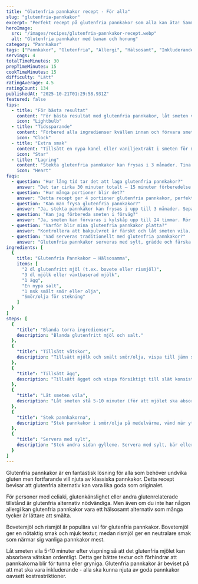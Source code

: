 ```yaml
---
title: "Glutenfria pannkakor recept - För alla"
slug: "glutenfria-pannkakor"
excerpt: "Perfekt recept på glutenfria pannkakor som alla kan äta! Samma goda smak och konsistens som vanliga pannkakor, men helt glutenfria."
heroImage:
  src: "/images/recipes/glutenfria-pannkakor-recept.webp"
  alt: "Glutenfria pannkakor med banan och honung"
category: "Pannkakor"
tags: ["Pannkakor", "Glutenfria", "Allergi", "Hälsosamt", "Inkluderande"]
servings: 4
totalTimeMinutes: 30
prepTimeMinutes: 15
cookTimeMinutes: 15
difficulty: "Lätt"
ratingAverage: 4.5
ratingCount: 134
publishedAt: "2025-10-21T01:29:58.931Z"
featured: false
tips:
  - title: "För bästa resultat"
    content: "För bästa resultat med glutenfria pannkakor, låt smeten vila 5-10 minuter innan stekning. Detta gör att mjölet absorberar vätskan bättre och ger fluffigare pannkakor med underbar konsistens som hela familjen älskar."
    icon: "Lightbulb"
  - title: "Tidssparande"
    content: "Förbered alla ingredienser kvällen innan och förvara smeten i kylskåp. Rör om lätt innan stekning för snabb frukost som smakar fantastiskt och ger familjen en perfekt start på dagen."
    icon: "Clock"
  - title: "Extra smak"
    content: "Tillsätt en nypa kanel eller vaniljextrakt i smeten för mer aromatiska glutenfria pannkakor som smakar som på restaurang. En underbar lyxig touch som gör frukosten extra speciell för hela familjen!"
    icon: "Star"
  - title: "Lagring"
    content: "Stekta glutenfria pannkakor kan frysas i 3 månader. Tina i mikrovågsugn eller stekpanna på låg värme för att behålla den perfekta konsistensen och den underbara smaken."
    icon: "Heart"
faqs:
  - question: "Hur lång tid tar det att laga glutenfria pannkakor?"
    answer: "Det tar cirka 30 minuter totalt – 15 minuter förberedelse och 15 minuter stekning. Perfekt för snabb frukost som hela familjen älskar!"
  - question: "Hur många portioner blir det?"
    answer: "Detta recept ger 4 portioner glutenfria pannkakor, perfekt för en familj på 4 personer. Servera med sylt, grädde eller färska bär för en lyxig touch."
  - question: "Kan man frysa glutenfria pannkakor?"
    answer: "Ja, stekta pannkakor kan frysas i upp till 3 månader. Separera med bakplåtspapper och tina i mikrovågsugn för bästa resultat och den perfekta smaken."
  - question: "Kan jag förbereda smeten i förväg?"
    answer: "Ja, smeten kan förvaras i kylskåp upp till 24 timmar. Rör om lätt innan stekning för fluffigare pannkakor som smakar fantastiskt och ger familjen en underbar frukost."
  - question: "Varför blir mina glutenfria pannkakor platta?"
    answer: "Kontrollera att bakpulvret är färskt och låt smeten vila. Stek på medelvärme för jämn gyllenbrun färg som ser underbar ut och smakar fantastiskt."
  - question: "Vad serveras traditionellt med glutenfria pannkakor?"
    answer: "Glutenfria pannkakor serveras med sylt, grädde och färska bär. En inkluderande svensk frukost som alla kan äta och som ger familjen en perfekt start på dagen!"
ingredients: [
  {
    title: "Glutenfria Pannkakor – Hälsosamma",
    items: [
      "2 dl glutenfritt mjöl (t.ex. bovete eller rismjöl)",
      "3 dl mjölk eller växtbaserad mjölk",
      "1 ägg",
      "En nypa salt",
      "1 msk smält smör eller olja",
      "Smör/olja för stekning"
    ]
  }
]
steps: [
  {
    "title": "Blanda torra ingredienser",
    description: "Blanda glutenfritt mjöl och salt."
  },
  {
    "title": "Tillsätt vätskor",
    description: "Tillsätt mjölk och smält smör/olja, vispa till jämn smet."
  },
  {
    "title": "Tillsätt ägg",
    description: "Tillsätt ägget och vispa försiktigt till slät konsistens."
  },
  {
    "title": "Låt smeten vila",
    description: "Låt smeten stå 5-10 minuter (för att mjölet ska absorbera vätskan)."
  },
  {
    "title": "Stek pannkakorna",
    description: "Stek pannkakor i smör/olja på medelvärme, vänd när ytan stelnat och bubblor syns."
  },
  {
    "title": "Servera med sylt",
    description: "Stek andra sidan gyllene. Servera med sylt, bär eller vispad grädde."
  }
]
---
```


Glutenfria pannkakor är en fantastisk lösning för alla som behöver undvika gluten men fortfarande vill njuta av klassiska pannkakor. Detta recept bevisar att glutenfria alternativ kan vara lika goda som originalet.

För personer med celiaki, glutenkänslighet eller andra glutenrelaterade tillstånd är glutenfria alternativ nödvändiga. Men även om du inte har någon allergi kan glutenfria pannkakor vara ett hälsosamt alternativ som många tycker är lättare att smälta.

Bovetemjöl och rismjöl är populära val för glutenfria pannkakor. Bovetemjöl ger en nötaktig smak och mjuk textur, medan rismjöl ger en neutralare smak som närmar sig vanliga pannkakor mest.

Låt smeten vila 5-10 minuter efter vispning så att det glutenfria mjölet kan absorbera vätskan ordentligt. Detta ger bättre textur och förhindrar att pannkakorna blir för tunna eller gryniga. Glutenfria pannkakor är beviset på att mat ska vara inkluderande - alla ska kunna njuta av goda pannkakor oavsett kostrestriktioner.
